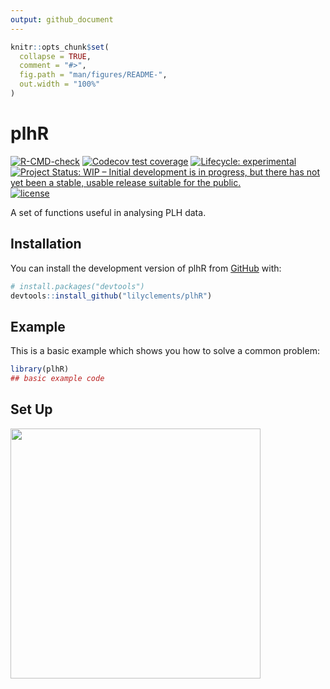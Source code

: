 ```yaml
---
output: github_document
---
```


<!-- README.md is generated from README.Rmd. Please edit that file -->

```r
knitr::opts_chunk$set(
  collapse = TRUE,
  comment = "#>",
  fig.path = "man/figures/README-",
  out.width = "100%"
)
```

# plhR

<!-- badges: start -->
[![R-CMD-check](https://github.com/IDEMSInternational/plhR/workflows/R-CMD-check/badge.svg)](https://github.com/IDEMSInternational/plhR/actions)
[![Codecov test
coverage](https://codecov.io/gh/IDEMSInternational/plhR/branch/main/graph/badge.svg)](https://app.codecov.io/gh/IDEMSInternational/plhR?branch=main)
[![Lifecycle:
experimental](https://img.shields.io/badge/lifecycle-experimental-orange.svg)](https://lifecycle.r-lib.org/articles/stages.html#experimental)
[![Project Status: WIP – Initial development is in progress, but there
has not yet been a stable, usable release suitable for the
public.](https://www.repostatus.org/badges/latest/wip.svg)](https://www.repostatus.org/#wip)
[![license](https://img.shields.io/badge/license-LGPL%20(%3E=%203)-lightgrey.svg)](https://www.gnu.org/licenses/lgpl-3.0.en.html)
<!-- badges: end -->

A set of functions useful in analysing PLH data.

## Installation

You can install the development version of plhR from [GitHub](https://github.com/) with:

``` r
# install.packages("devtools")
devtools::install_github("lilyclements/plhR")
```

## Example

This is a basic example which shows you how to solve a common problem:

```r
library(plhR)
## basic example code
```

## Set Up

<img src='plh_shiny_setup.png' height="400"/>
